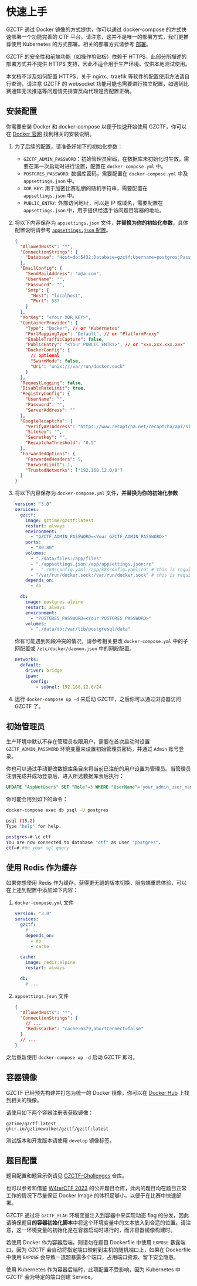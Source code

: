 
# 快速上手

GZCTF 通过 Docker 镜像的方式提供，你可以通过 docker-compose 的方式快速部署一个功能完善的 CTF 平台。请注意，这并不是唯一的部署方式，我们更推荐使用 Kubernetes 的方式部署。相关的部署方式请参考 [部署](/deployment)。

<Callout type="warning">

GZCTF 的安全性和前端功能（如操作剪贴板）依赖于 HTTPS，此部分所描述的部署方式并不提供 HTTPS 支持，因此不适合用于生产环境。仅供本地测试使用。

本文档不涉及如何配置 HTTPS，关于 nginx、traefik 等软件的配置使用方法请自行查询，请注意 GZCTF 的 websocket 功能可能也需要进行独立配置，如遇到比赛通知无法推送等问题请先排查反向代理是否配置正确。

</Callout>

## 安装配置

<Callout type="info">

你需要安装 Docker 和 docker-compose 以便于快速开始使用 GZCTF，你可以在 [Docker 官网](https://docs.docker.com/engine/install/) 找到相关的安装说明。

</Callout>

1. 为了后续的配置，请准备好如下的初始化参数：

   - `GZCTF_ADMIN_PASSWORD`：初始管理员密码，在数据库未初始化时生效，需要在第一次启动时进行设置，配置在 `docker-compose.yml` 中。
   - `POSTGRES_PASSWORD`: 数据库密码，需要配置在 `docker-compose.yml` 中及 `appsettings.json` 中。
   - `XOR_KEY`: 用于加密比赛私钥的随机字符串，需要配置在 `appsettings.json` 中。
   - `PUBLIC_ENTRY`: 外部访问地址，可以是 IP 或域名，需要配置在 `appsettings.json` 中，用于提供给选手访问题目容器的地址。

2. 将以下内容保存为 `appsettings.json` 文件，**并替换为你的初始化参数**，具体配置说明请参考 [`appsettings.json` 配置](/config/appsettings)。

   ```json
   {
     "AllowedHosts": "*",
     "ConnectionStrings": {
       "Database": "Host=db:5432;Database=gzctf;Username=postgres;Password=<Your POSTGRES_PASSWORD>"
     },
     "EmailConfig": {
       "SendMailAddress": "a@a.com",
       "UserName": "",
       "Password": "",
       "Smtp": {
         "Host": "localhost",
         "Port": 587
       }
     },
     "XorKey": "<Your XOR_KEY>",
     "ContainerProvider": {
       "Type": "Docker", // or "Kubernetes"
       "PortMappingType": "Default", // or "PlatformProxy"
       "EnableTrafficCapture": false,
       "PublicEntry": "<Your PUBLIC_ENTRY>", // or "xxx.xxx.xxx.xxx"
       "DockerConfig": {
         // optional
         "SwarmMode": false,
         "Uri": "unix:///var/run/docker.sock"
       }
     },
     "RequestLogging": false,
     "DisableRateLimit": true,
     "RegistryConfig": {
       "UserName": "",
       "Password": "",
       "ServerAddress": ""
     },
     "GoogleRecaptcha": {
       "VerifyAPIAddress": "https://www.recaptcha.net/recaptcha/api/siteverify",
       "Sitekey": "",
       "Secretkey": "",
       "RecaptchaThreshold": "0.5"
     },
     "ForwardedOptions": {
       "ForwardedHeaders": 5,
       "ForwardLimit": 1,
       "TrustedNetworks": ["192.168.12.0/8"]
     }
   }
   ```

3. 将以下内容保存为 `docker-compose.yml` 文件，**并替换为你的初始化参数**

   ```yaml
   version: "3.0"
   services:
     gzctf:
       image: gztime/gzctf:latest
       restart: always
       environment:
         - "GZCTF_ADMIN_PASSWORD=<Your GZCTF_ADMIN_PASSWORD>"
       ports:
         - "80:80"
       volumes:
         - "./data/files:/app/files"
         - "./appsettings.json:/app/appsettings.json:ro"
         # - "./k8sconfig.yaml:/app/k8sconfig.yaml:ro" # this is required for k8s deployment
         - "/var/run/docker.sock:/var/run/docker.sock" # this is required for docker deployment
       depends_on:
         - db

     db:
       image: postgres:alpine
       restart: always
       environment:
         - "POSTGRES_PASSWORD=<Your POSTGRES_PASSWORD>"
       volumes:
         - "./data/db:/var/lib/postgresql/data"
   ```

   <Callout type="info">

   你有可能遇到网段冲突的情况，请参考相关更改 `docker-compose.yml`
   中的子网配置或 `/etc/docker/daemon.json` 中的网段配置。

   ```yaml
   networks:
     default:
       driver: bridge
       ipam:
         config:
           - subnet: 192.168.12.0/24
   ```

   </Callout>

4. 运行 `docker-compose up -d` 来启动 GZCTF，之后你可以通过浏览器访问 GZCTF 了。

## 初始管理员

生产环境中默认不存在管理员权限用户，需要在首次启动时设置 `GZCTF_ADMIN_PASSWORD` 环境变量来设置初始管理员密码，并通过 `Admin` 账号登录。

你也可以通过手动更改数据库条目来将当前已注册的用户设置为管理员。当管理员注册完成并成功登录后，进入所选数据库表后执行：

```sql
UPDATE "AspNetUsers" SET "Role"=3 WHERE "UserName"='your_admin_user_name';
```

你可能会用到如下的命令：

```bash
docker-compose exec db psql -U postgres
```

```bash
psql (15.2)
Type "help" for help.

postgres=# \c ctf
You are now connected to database "ctf" as user "postgres".
ctf=# #do your sql query
```

## 使用 Redis 作为缓存

如果你想使用 Redis 作为缓存，获得更无缝的版本切换、服务端重启体验，可以在上述到配置中添加如下内容：

1. `docker-compose.yml` 文件

   ```yaml
   version: "3.0"
   services:
     gzctf:
       # ...
       depends_on:
         - db
         - cache

     cache:
       image: redis:alpine
       restart: always

     db:
       # ...
   ```

2. `appsettings.json` 文件

   ```json
   {
     "AllowedHosts": "*",
     "ConnectionStrings": {
       // ...
       "RedisCache": "cache:6379,abortConnect=false"
     }
     // ...
   }
   ```

之后重新使用 `docker-compose up -d` 启动 GZCTF 即可。

## 容器镜像

GZCTF 已经预先构建并打包为统一的 Docker 镜像，你可以在 [Docker Hub](https://hub.docker.com/r/gztime/gzctf) 上找到相关的镜像。

请使用如下两个容器注册表获取镜像：

```
gztime/gzctf:latest
ghcr.io/gztimewalker/gzctf/gzctf:latest
```

测试版本和开发版本请使用 `develop` 镜像标签。

## 题目配置

题目配置和题目示例请见 [GZCTF-Challenges](https://github.com/GZTimeWalker/GZCTF-Challenges) 仓库。

也可以参考和借鉴 [W4terCTF 2023](https://github.com/W4terDr0p/W4terCTF-2023) 的公开题目仓库，此内的题目均在题目正常工作的情况下尽量保证 Docker Image 的体积足够小，以便于在比赛中快速部署。

GZCTF 通过将 `GZCTF_FLAG` 环境变量注入到容器中来实现动态 flag 的分发，因此请确保题目**的容器初始化脚本**中将这个环境变量中的文本放入到合适的位置。请注意，这一环境变量的初始化是在容器启动时进行的，而非容器镜像构建时。

<Callout type="info">

若使用 Docker 作为容器后端，则请勿在题目 Dockerfile 中使用 `EXPOSE` 暴露端口，因为 GZCTF 会自动将指定端口映射到主机的随机端口上，如果在 Dockerfile 中使用 `EXPOSE` 会导致一道题暴露多个端口，占用端口资源、留下安全隐患。

使用 Kubernetes 作为容器后端时，此项配置不受影响，因为 Kubernetes 中 GZCTF 会为特定的端口创建 Service。

</Callout>
